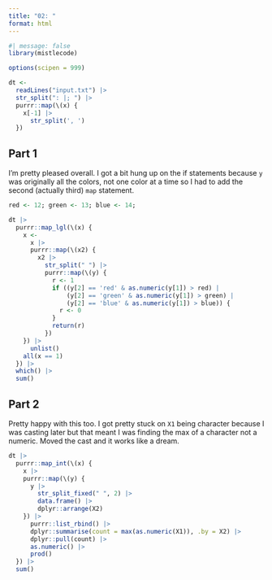 ```yaml
---
title: "02: "
format: html
---
```


```r
#| message: false
library(mistlecode)

options(scipen = 999)
```

```r
dt <-
  readLines("input.txt") |>
  str_split(": |; ") |>
  purrr::map(\(x) {
    x[-1] |>
      str_split(', ')
  })
```

## Part 1

I'm pretty pleased overall. I got a bit hung up on the if statements because `y` was originally all the colors, not one color at a time so I had to add the second (actually third) `map` statement.

```r
red <- 12; green <- 13; blue <- 14;

dt |>
  purrr::map_lgl(\(x) {
    x <-
      x |>
      purrr::map(\(x2) {
        x2 |>
          str_split(" ") |>
          purrr::map(\(y) {
            r <- 1
            if ((y[2] == 'red' & as.numeric(y[1]) > red) |
                (y[2] == 'green' & as.numeric(y[1]) > green) |
                (y[2] == 'blue' & as.numeric(y[1]) > blue)) {
              r <- 0
            }
            return(r)
          })
    }) |>
      unlist()
    all(x == 1)
  }) |>
  which() |>
  sum()
```

## Part 2

Pretty happy with this too. I got pretty stuck on `X1` being character because I was casting later but that meant I was finding the max of a character not a numeric. Moved the cast and it works like a dream.

```r
dt |>
  purrr::map_int(\(x) {
    x |>
    purrr::map(\(y) {
      y |>
        str_split_fixed(" ", 2) |>
        data.frame() |>
        dplyr::arrange(X2)
    }) |>
      purrr::list_rbind() |>
      dplyr::summarise(count = max(as.numeric(X1)), .by = X2) |>
      dplyr::pull(count) |>
      as.numeric() |>
      prod()
  }) |>
  sum()
```

